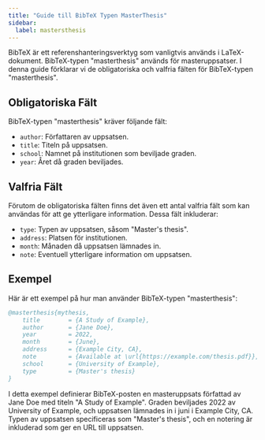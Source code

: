 ```yaml
---
title: "Guide till BibTeX Typen MasterThesis"
sidebar:
  label: mastersthesis
---
```



BibTeX är ett referenshanteringsverktyg som vanligtvis används i LaTeX-dokument. BibTeX-typen "masterthesis" används för masteruppsatser. I denna guide förklarar vi de obligatoriska och valfria fälten för BibTeX-typen "masterthesis".

<CiteDrive/>

## Obligatoriska Fält

BibTeX-typen "masterthesis" kräver följande fält:

-   `author`: Författaren av uppsatsen.
-   `title`: Titeln på uppsatsen.
-   `school`: Namnet på institutionen som beviljade graden.
-   `year`: Året då graden beviljades.

## Valfria Fält

Förutom de obligatoriska fälten finns det även ett antal valfria fält som kan användas för att ge ytterligare information. Dessa fält inkluderar:

-   `type`: Typen av uppsatsen, såsom "Master's thesis".
-   `address`: Platsen för institutionen.
-   `month`: Månaden då uppsatsen lämnades in.
-   `note`: Eventuell ytterligare information om uppsatsen.

## Exempel

Här är ett exempel på hur man använder BibTeX-typen "masterthesis":

```bibtex
@masterthesis{mythesis,
	title        = {A Study of Example},
	author       = {Jane Doe},
	year         = 2022,
	month        = {June},
	address      = {Example City, CA},
	note         = {Available at \url{https://example.com/thesis.pdf}},
	school       = {University of Example},
	type         = {Master's thesis}
}
```

I detta exempel definierar BibTeX-posten en masteruppsats författad av Jane Doe med titeln "A Study of Example". Graden beviljades 2022 av University of Example, och uppsatsen lämnades in i juni i Example City, CA. Typen av uppsatsen specificeras som "Master's thesis", och en notering är inkluderad som ger en URL till uppsatsen.
